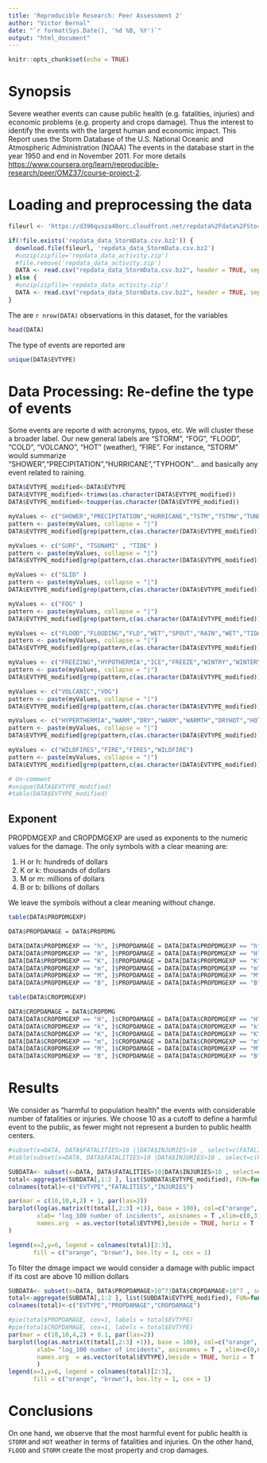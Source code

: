```yaml
---
title: 'Reproducible Research: Peer Assessment 2'
author: "Victor Bernal"
date: "`r format(Sys.Date(), '%d %B, %Y')`"
output: "html_document"
---
```


```r
knitr::opts_chunk$set(echo = TRUE)
```

# Synopsis

Severe weather events can cause public health (e.g. fatalities, injuries) and economic problems (e.g. property and crops damage). 
Thus the interest to identify the events with the largest human and economic impact. 
This Report uses the Storm Database of the U.S. National Oceanic and Atmospheric Administration (NOAA) 
The events in the database start in the year 1950 and end in November 2011. For more details <https://www.coursera.org/learn/reproducible-research/peer/OMZ37/course-project-2>.

# Loading and preprocessing the data
```r
fileurl <- 'https://d396qusza40orc.cloudfront.net/repdata%2Fdata%2FStormData.csv.bz2'

if(!file.exists('repdata_data_StormData.csv.bz2')) {
  download.file(fileurl, 'repdata_data_StormData.csv.bz2')
  #unzip(zipfile='repdata_data_activity.zip')
  #file.remove('repdata_data_activity.zip')
  DATA <- read.csv("repdata_data_StormData.csv.bz2", header = TRUE, sep = ",")
} else {
  #unzip(zipfile='repdata_data_activity.zip')
  DATA <- read.csv("repdata_data_StormData.csv.bz2", header = TRUE, sep = ",")
}
```

The are `r nrow(DATA)` observations in this dataset, for the variables 
```r
head(DATA)
```

The type of events are reported are
```r
unique(DATA$EVTYPE)
```

# Data Processing: Re-define the type of events
Some events are reporte d with acronyms, typos, etc. We will cluster these a broader label. Our new general labels are "STORM", "FOG", "FLOOD", "COLD", "VOLCANO", "HOT" (weather), "FIRE". For instance, "STORM" would summarize "SHOWER","PRECIPITATION","HURRICANE","TYPHOON"... and basically any event related to raining.
```r
DATA$EVTYPE_modified<-DATA$EVTYPE
DATA$EVTYPE_modified<-trimws(as.character(DATA$EVTYPE_modified))
DATA$EVTYPE_modified<-toupper(as.character(DATA$EVTYPE_modified))

myValues <- c("SHOWER","PRECIPITATION","HURRICANE","TSTM","TSTMW","TUNDERSTORM","TYPHOON","WIND","WND","LIGHTNING","WINTER STORMS","STORM","GUSTS","HAIL","WHIRLWIND","CLOUD","TORNDAO","TORNADOES","TORNADO","RAIN", "PRECIPATATION", "PRECIP" )
pattern <- paste(myValues, collapse = "|")
DATA$EVTYPE_modified[grep(pattern,c(as.character(DATA$EVTYPE_modified)))]<-"STORM"

myValues <- c("SURF", "TSUNAMI" , "TIDE" )
pattern <- paste(myValues, collapse = "|")
DATA$EVTYPE_modified[grep(pattern,c(as.character(DATA$EVTYPE_modified)))]<-"TSUNAMI/TIDES"

myValues <- c("SLID" )
pattern <- paste(myValues, collapse = "|")
DATA$EVTYPE_modified[grep(pattern,c(as.character(DATA$EVTYPE_modified)))]<-"SLIDE*"

myValues <- c("FOG" )
pattern <- paste(myValues, collapse = "|")
DATA$EVTYPE_modified[grep(pattern,c(as.character(DATA$EVTYPE_modified)))]<-"FOG"

myValues <- c("FLOOD","FLOODING","FLD","WET","SPOUT","RAIN","WET","TIDAL")
pattern <- paste(myValues, collapse = "|")
DATA$EVTYPE_modified[grep(pattern,c(as.character(DATA$EVTYPE_modified)))]<-"FLOOD"

myValues <- c("FREEZING","HYPOTHERMIA","ICE","FREEZE","WINTRY","WINTERY","WINTER WEATHER","SNOW","COLD","LOW TEMP","COOL","COLD" ,"BLIZZARD")
pattern <- paste(myValues, collapse = "|")
DATA$EVTYPE_modified[grep(pattern,c(as.character(DATA$EVTYPE_modified)))]<-"COLD"

myValues <- c("VOLCANIC","VOG")
pattern <- paste(myValues, collapse = "|")
DATA$EVTYPE_modified[grep(pattern,c(as.character(DATA$EVTYPE_modified)))]<-"VOLCANO"

myValues <- c("HYPERTHERMIA","WARM","DRY","WARM","WARMTH","DRYHOT","HOT","HEAT")
pattern <- paste(myValues, collapse = "|")
DATA$EVTYPE_modified[grep(pattern,c(as.character(DATA$EVTYPE_modified)))]<-"HOT"

myValues <- c("WILDFIRES","FIRE","FIRES","WILDFIRE")
pattern <- paste(myValues, collapse = "|")
DATA$EVTYPE_modified[grep(pattern,c(as.character(DATA$EVTYPE_modified)))]<-"FIRE"

# Un-comment 
#unique(DATA$EVTYPE_modified)
#table(DATA$EVTYPE_modified)
```


## Exponent

PROPDMGEXP and CROPDMGEXP are used as exponents to the numeric values for the damage. 
The only symbols with a clear meaning are:
   
1. H or h:  hundreds of dollars
2. K or k:  thousands of dollars
3. M or m:  millions of dollars
4. B or b:  billions of dollars

We leave the symbols without a clear meaning without change. 

```r

table(DATA$PROPDMGEXP)

DATA$PROPDAMAGE = DATA$PROPDMG

DATA[DATA$PROPDMGEXP == "h", ]$PROPDAMAGE = DATA[DATA$PROPDMGEXP == "h", ]$PROPDMG * 10^2
DATA[DATA$PROPDMGEXP == "H", ]$PROPDAMAGE = DATA[DATA$PROPDMGEXP == "H", ]$PROPDMG * 10^2
DATA[DATA$PROPDMGEXP == "K", ]$PROPDAMAGE = DATA[DATA$PROPDMGEXP == "K", ]$PROPDMG * 10^3
DATA[DATA$PROPDMGEXP == "m", ]$PROPDAMAGE = DATA[DATA$PROPDMGEXP == "m", ]$PROPDMG * 10^6
DATA[DATA$PROPDMGEXP == "M", ]$PROPDAMAGE = DATA[DATA$PROPDMGEXP == "M", ]$PROPDMG * 10^6
DATA[DATA$PROPDMGEXP == "B", ]$PROPDAMAGE = DATA[DATA$PROPDMGEXP == "B", ]$PROPDMG * 10^9

table(DATA$CROPDMGEXP)

DATA$CROPDAMAGE = DATA$CROPDMG
DATA[DATA$CROPDMGEXP == "H", ]$CROPDAMAGE = DATA[DATA$CROPDMGEXP == "H", ]$CROPDMG * 10^2
DATA[DATA$CROPDMGEXP == "k", ]$CROPDAMAGE = DATA[DATA$CROPDMGEXP == "k", ]$CROPDMG * 10^3
DATA[DATA$CROPDMGEXP == "K", ]$CROPDAMAGE = DATA[DATA$CROPDMGEXP == "K", ]$CROPDMG * 10^3
DATA[DATA$CROPDMGEXP == "m", ]$CROPDAMAGE = DATA[DATA$CROPDMGEXP == "m", ]$CROPDMG * 10^6
DATA[DATA$CROPDMGEXP == "M", ]$CROPDAMAGE = DATA[DATA$CROPDMGEXP == "M", ]$CROPDMG * 10^6
DATA[DATA$CROPDMGEXP == "B", ]$CROPDAMAGE = DATA[DATA$CROPDMGEXP == "B", ]$CROPDMG * 10^9
```

# Results
We consider as "harmful to population health" the events with considerable number of fatalities or injuries. We choose 10 as a cutoff to define a harmful event to the public, as fewer might not represent a burden to public health centers.

```r
#subset(x=DATA, DATA$FATALITIES>10 ||DATA$INJURIES>10 , select=c(FATALITIES,INJURIES, #EVTYPE_modified))
#table(subset(x=DATA, DATA$FATALITIES>10 |DATA$INJURIES>10 , select=c(FATALITIES,INJURIES, EVTYPE_modified)))

SUBDATA<- subset(x=DATA, DATA$FATALITIES>10|DATA$INJURIES>10 , select=c(FATALITIES,INJURIES, EVTYPE_modified))
total<-aggregate(SUBDATA[,1:2 ], list(SUBDATA$EVTYPE_modified), FUN=function(x){sum(x,na.rm=TRUE)})
colnames(total)<-c("EVTYPE","FATALITIES","INJURIES")

par(mar = c(10,10,4,2) + 1, par(las=2))
barplot(log(as.matrix(t(total[,2:3] +1)), base = 100), col=c("orange", "brown"),
        xlab= "log_100 number of incidents", axisnames = T ,xlim=c(0,3),
        names.arg  = as.vector(total$EVTYPE),beside = TRUE, horiz = T
)

legend(x=2,y=6, legend = colnames(total)[2:3], 
       fill = c("orange", "brown"), box.lty = 1, cex = 1)
```

To filter the dmage impact we would consider a damage with public impact if its cost are above 10 million dollars
```r
SUBDATA<- subset(x=DATA, DATA$PROPDAMAGE>10^7|DATA$CROPDAMAGE>10^7 , select=c(PROPDAMAGE,CROPDAMAGE, EVTYPE_modified))
total<-aggregate(SUBDATA[,1:2 ], list(SUBDATA$EVTYPE_modified), FUN=function(x){sum(x,na.rm=TRUE)})
colnames(total)<-c("EVTYPE","PROPDAMAGE","CROPDAMAGE")

#pie(total$PROPDAMAGE, cex=1, labels = total$EVTYPE)
#pie(total$CROPDAMAGE, cex=1, labels = total$EVTYPE)
par(mar = c(10,10,4,2) + 0.1, par(las=2))
barplot(log(as.matrix(t(total[,2:3] +1)), base = 100), col=c("orange", "brown"),
        xlab= "log_100 number of incidents", axisnames = T , xlim=c(0,6),
        names.arg  = as.vector(total$EVTYPE),beside = TRUE, horiz = T
        )
legend(x=1,y=6, legend = colnames(total)[2:3], 
       fill = c("orange", "brown"), box.lty = 1, cex = 1)

```

# Conclusions
On one hand, we observe that the most harmful event for public health is `STORM` and `HOT` weather in terms of fatalities and injuries. On the other hand, `FLOOD` and `STORM` create the most property and crop damages.  
